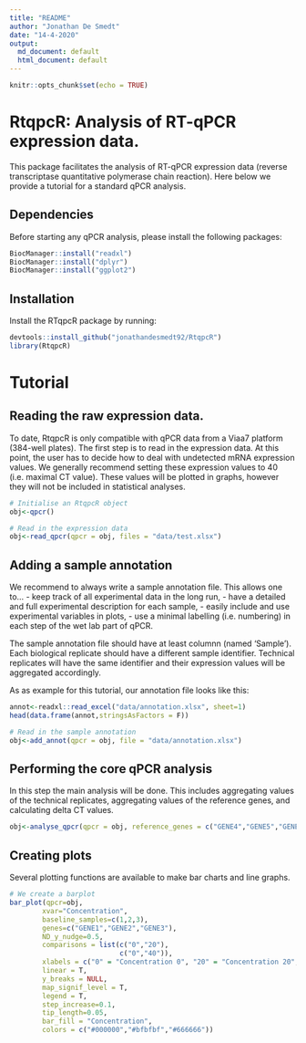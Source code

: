 ```yaml
---
title: "README"
author: "Jonathan De Smedt"
date: "14-4-2020"
output: 
  md_document: default
  html_document: default
---
```


```r
knitr::opts_chunk$set(echo = TRUE)
```

# RtqpcR: Analysis of RT-qPCR expression data.

This package facilitates the analysis of RT-qPCR expression data (reverse transcriptase quantitative polymerase chain reaction). Here below we provide a tutorial for a standard qPCR analysis.

## Dependencies

Before starting any qPCR analysis, please install the following packages:

```r
BiocManager::install("readxl")
BiocManager::install("dplyr")
BiocManager::install("ggplot2")
```

## Installation

Install the RTqpcR package by running:

```r
devtools::install_github("jonathandesmedt92/RtqpcR")
library(RtqpcR)
```


# Tutorial

## Reading the raw expression data.

To date, RtqpcR is only compatible with qPCR data from a Viaa7 platform (384-well plates). The first step is to read in the expression data. At this point, the user has to decide how to deal with undetected mRNA expression values. We generally recommend setting these expression values to 40 (i.e. maximal CT value). These values will be plotted in graphs, however they will not be included in statistical analyses.

```r
# Initialise an RtqpcR object
obj<-qpcr()

# Read in the expression data
obj<-read_qpcr(qpcr = obj, files = "data/test.xlsx")

```



## Adding a sample annotation

We recommend to always write a sample annotation file. This allows one to...
- keep track of all experimental data in the long run,
- have a detailed and full experimental description for each sample,
- easily include and use experimental variables in plots,
- use a minimal labelling (i.e. numbering) in each step of the wet lab part of qPCR.

The sample annotation file should have at least columnn (named 'Sample'). Each biological replicate should have a different sample identifier. Technical replicates will have the same identifier and their expression values will be aggregated accordingly.

As as example for this tutorial, our annotation file looks like this:

```r
annot<-readxl::read_excel("data/annotation.xlsx", sheet=1)
head(data.frame(annot,stringsAsFactors = F))

```

```r
# Read in the sample annotation
obj<-add_annot(qpcr = obj, file = "data/annotation.xlsx")
```


## Performing the core qPCR analysis

In this step the main analysis will be done. This includes aggregating values of the technical replicates, aggregating values of the reference genes, and calculating delta CT values.

```r
obj<-analyse_qpcr(qpcr = obj, reference_genes = c("GENE4","GENE5","GENE6"), aggregation ="geomean")

```


## Creating plots

Several plotting functions are available to make bar charts and line graphs.


```r
# We create a barplot
bar_plot(qpcr=obj, 
        xvar="Concentration", 
        baseline_samples=c(1,2,3), 
        genes=c("GENE1","GENE2","GENE3"), 
        ND_y_nudge=0.5, 
        comparisons = list(c("0","20"),
                           c("0","40")),
        xlabels = c("0" = "Concentration 0", "20" = "Concentration 20","40" = "Concentration 40"),
        linear = T,
        y_breaks = NULL,
        map_signif_level = T,
        legend = T,
        step_increase=0.1,
        tip_length=0.05,
        bar_fill = "Concentration",
        colors = c("#000000","#bfbfbf","#666666"))


```


